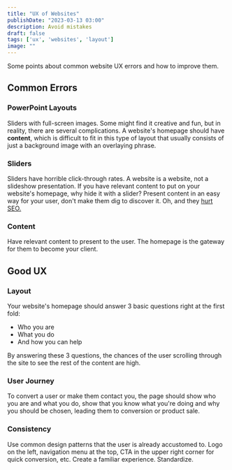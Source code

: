 ```yaml
---
title: "UX of Websites"
publishDate: "2023-03-13 03:00"
description: Avoid mistakes
draft: false
tags: ['ux', 'websites', 'layout']
image: ""
---
```


Some points about common website UX errors and how to improve them.

## Common Errors
### PowerPoint Layouts
Sliders with full-screen images. Some might find it creative and fun, but in reality, there are several complications. A website's homepage should have **content**, which is difficult to fit in this type of layout that usually consists of just a background image with an overlaying phrase.

### Sliders
Sliders have horrible click-through rates. A website is a website, not a slideshow presentation.
If you have relevant content to put on your website's homepage, why hide it with a slider? Present content in an easy way for your user, don't make them dig to discover it. Oh, and they [hurt SEO.](https://www.gobluemedia.com/blog/image-sliders-seo/)

### Content
Have relevant content to present to the user. The homepage is the gateway for them to become your client.

## Good UX
### Layout
Your website's homepage should answer 3 basic questions right at the first fold:
- Who you are
- What you do
- And how you can help

By answering these 3 questions, the chances of the user scrolling through the site to see the rest of the content are high.

### User Journey
To convert a user or make them contact you, the page should show who you are and what you do, show that you know what you're doing and why you should be chosen, leading them to conversion or product sale.

### Consistency
Use common design patterns that the user is already accustomed to. Logo on the left, navigation menu at the top, CTA in the upper right corner for quick conversion, etc. Create a familiar experience. Standardize.